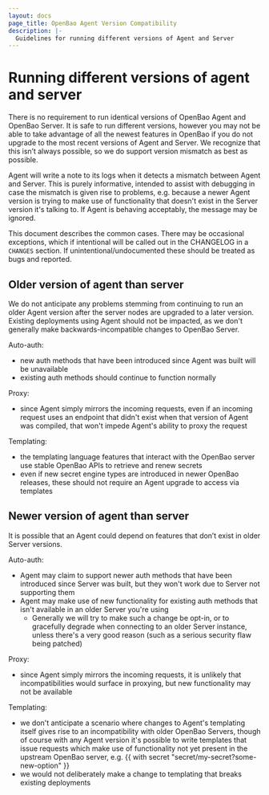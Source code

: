 ```yaml
---
layout: docs
page_title: OpenBao Agent Version Compatibility
description: |-
  Guidelines for running different versions of Agent and Server
---
```


# Running different versions of agent and server

There is no requirement to run identical versions of OpenBao Agent and OpenBao Server.
It is safe to run different versions, however you may not be able to take advantage of all the newest features in OpenBao if you do not upgrade to the most recent versions of Agent and Server. We recognize that this isn’t always possible, so we do support version mismatch as best as possible.

Agent will write a note to its logs when it detects a mismatch between Agent and Server.  This is purely informative, intended to assist with debugging in case the mismatch is given rise to problems, e.g. because a newer Agent version is trying to make use of functionality that doesn't exist in the Server version it's talking to.  If Agent is behaving acceptably, the message may be ignored.

This document describes the common cases.  There may be occasional exceptions, which if intentional will be called out in the CHANGELOG in a `CHANGES` section.  If unintentional/undocumented these should be treated as bugs and reported.

## Older version of agent than server

We do not anticipate any problems stemming from continuing to run an older Agent version after the server nodes are upgraded to a later version.  Existing deployments using Agent should not be impacted, as we don't generally make backwards-incompatible changes to OpenBao Server.

Auto-auth:
- new auth methods that have been introduced since Agent was built will be unavailable
- existing auth methods should continue to function normally

Proxy:
- since Agent simply mirrors the incoming requests, even if an incoming request uses an endpoint that didn't exist when that version of Agent was compiled, that won't impede Agent's ability to proxy the request

Templating:
- the templating language features that interact with the OpenBao server use stable OpenBao APIs to retrieve and renew secrets
- even if new secret engine types are introduced in newer OpenBao releases, these should not require an Agent upgrade to access via templates

## Newer version of agent than server

It is possible that an Agent could depend on features that don’t exist in older Server versions.

Auto-auth:
- Agent may claim to support newer auth methods that have been introduced since Server was built, but they won't work due to Server not supporting them
- Agent may make use of new functionality for existing auth methods that isn't available in an older Server you're using
  - Generally we will try to make such a change be opt-in, or to gracefully degrade when connecting to an older Server instance, unless there's a very good reason (such as a serious security flaw being patched)

Proxy:
- since Agent simply mirrors the incoming requests, it is unlikely that incompatibilities would surface in proxying, but new functionality may not be available

Templating:
- we don't anticipate a scenario where changes to Agent's templating itself gives rise to an incompatibility with older OpenBao Servers, though of course with any Agent version it's possible to write templates that issue requests which make use of functionality not yet present in the upstream OpenBao server, e.g. \{\{ with secret "secret/my-secret?some-new-option" }}
- we would not deliberately make a change to templating that breaks existing deployments
